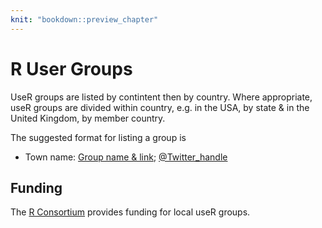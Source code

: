 ```yaml
---
knit: "bookdown::preview_chapter"
---
```


# R User Groups

UseR groups are listed by contintent then by country. Where appropriate, useR groups are 
divided within country, e.g. in the USA, by state & in the United Kingdom, by member country.

The suggested format for listing a group is

  * Town name: [Group name & link](http://www.example.com/); [\@Twitter_handle](http://www.example.com/)

## Funding

The [R Consortium](https://www.r-consortium.org/projects/r-user-group-support-program) provides funding for local useR groups.
